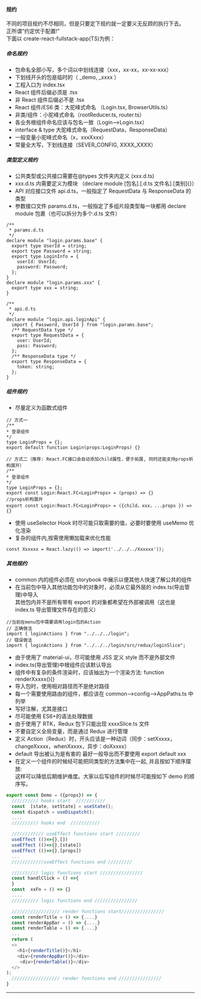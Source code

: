 
<Meta title="Readme/规约" />

#### 规约

不同的项目规约不尽相同，但是只要定下规约就一定要义无反顾的执行下去。  
正所谓“约定优于配置!”  
下面以 create-react-fullstack-app(TS)为例：

##### 命名规约

- 包命名全部小写，多个词以中划线连接（xxx，xx-xx，xx-xx-xxx）
- 下划线开头的包是临时的（ \_demo, \_xxxx ）
- 工程入口为 index.tsx
- React 组件后缀必须是 .tsx
- 非 React 组件后缀必不是 .tsx
- React 组件/ES6 类：大驼峰式命名 （Login.tsx, BrowserUtils.ts）
- 非类/组件：小驼峰式命名（rootReducer.ts, router.ts）
- 各业务根组件命名应该与包名一致（Login-->Login.tsx）
- interface & type 大驼峰式命名（RequestData，ResponseData）
- 一般变量小驼峰式命名（x，xxxXxxx）
- 常量全大写，下划线连接（SEVER_CONFIG, XXXX_XXXX）

##### 类型定义规约

- 公共类型或公共接口需要在&#64;types 文件夹内定义 (xxx.d.ts)
- xxx.d.ts 内需要定义为模块 （declare module [包名].[.d.ts 文件名].[类别]{}）
- API 对应接口文件 api.d.ts，一般指定了 RequestData 与 ResponseData 的类型
- 参数接口文件 params.d.ts，一般指定了多组片段类型每一块都用 declare module 包裹（也可以拆分为多个.d.ts 文件）

```
/**
 * params.d.ts
 */
declare module "login.params.base" {
  export type UserId = string;
  export type Password = string;
  export type LoginInfo = {
    userId: UserId;
    password: Password;
  };
}
declare module "login.params.xxx" {
  export type xxx = string;
}
```

```
/**
 * api.d.ts
 */
declare module "login.api.loginApi" {
  import { Password, UserId } from "login.params.base";
  /** RequestData type */
  export type RequestData = {
    user: UserId;
    pass: Password;
  };
  /** ResponseData type */
  export type ResponseData = {
    token: string;
  };
}
```

##### 组件规约

- 尽量定义为函数式组件

```
// 方式一
/**
* 登录组件
*/
type LoginProps = {};
export default function Login(props:LoginProps) {}

// 方式二（推荐: React.FC接口会自动添加child属性，便于拓展, 同时还能支持props析构展开）
/**
* 登录组件
*/
type LoginProps = {};
export const Login:React.FC<LoginProps> = (props) => {}
//props析构展开
export const Login:React.FC<LoginProps> = ({child，xxx，...props }) => {}
```

- 使用 useSelector Hook 时尽可能只取需要的值，必要时要使用 useMemo 优化渲染
- 复杂的组件内,按需使用懒加载来优化性能

```
const Xxxxxx = React.lazy(() => import('../../../Xxxxxx'));
```

##### 其他规约

- common 内的组件必须在 storybook 中展示以便其他人快速了解公共的组件
- 在当前包中导入其他功能包中的对象时，必须从它最外层的 index.ts(导出管理)中导入  
  其他包内并不是所有带有 export 的对象都希望在外部被调用（这也是 index.ts 导出管理文件存在的意义）

```
//当前在menu包中需要调用login包的Action
// 正确做法
import { loginActions } from "../../../login";
// 错误做法
import { loginActions } from "../../../login/src/redux/loginSlice";
```

- 由于使用了 material-ui，尽可能使用 JSS 定义 style 而不是外部文件
- index.ts(导出管理)中根组件应该默认导出
- 组件中有复杂的条件渲染时，应该抽出为一个渲染方法: function renderXxxxx(){}
- 导入包时，使用相对路径而不是绝对路径
- 每一个需要使用路由的组件，都应该在 common-->config-->AppPaths.ts 中列举
- 写好注解，尤其是接口
- 尽可能使用 ES6+的语法处理数据
- 由于使用了 RTK，Redux 包下只能出现 xxxxSlice.ts 文件
- 不要自定义全局变量，而是通过 Redux 进行管理
- 定义 Action（Redux）时，开头应该是一种动词（同步：setXxxxx，changeXxxxx，whenXxxxx，异步：doXxxxx）
- default 导出被认为是有害的 最好一般导出而不要使用 export default xxx
- 在定义一个组件的时候经可能把同类型的方法集中在一起, 并且按如下顺序摆放:  
  这样可以降低后期维护难度。大家以后写组件的时候尽可能按如下 demo 的顺序写。

```javascript
export const Demo = ({props}) => {
  ////////// hooks start  ///////////
  const  [state, setState] = useState();
  const dispatch = useDispatch();
  ....
  ////////// hooks end  ///////////

  //////////// useEffect functions start /////////
  useEffect (()=>{},[])
  useEffect (()=>{},[state])
  useEffect (()=>{},[props])
  ...
  ////////////useEffect functions end /////////

  ////////// logic functions start ////////////////
  const handlClick = () =>{
  }
  const  xxFn = () => {}
  ....
  ////////// logic functions end ////////////////

  ////////////////// render functions start////////////////
  const renderTitle = () => {....}
  const renderAppBar = () => {....}
  const renderTable = () => {....}
  ...
  return (
  <>
    <h1>{renderTitle()}</h1>
    <div>{renderAppBar()}</div>
     <div>{renderTable()}</div>
  </>
);
  ////////////////// render functions end ////////////////
}
```

---
